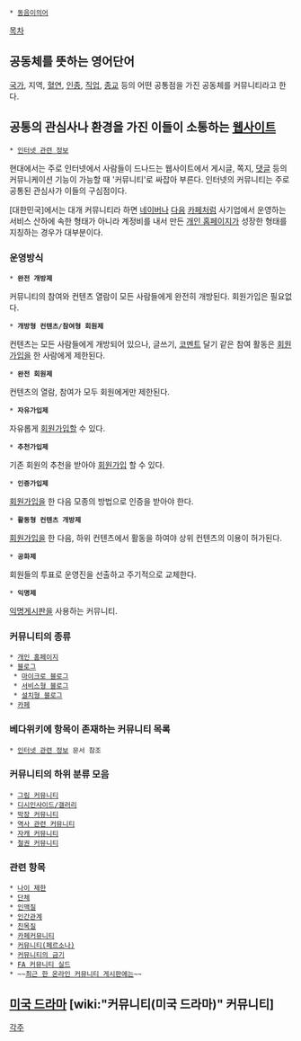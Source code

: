  * [[동음이의어]]

[[목차]]
== 공동체를 뜻하는 영어단어 ==
[[국가]], 지역, [[혈연]], [[인종]], [[직업]], [[종교]] 등의 어떤 공통점을 가진 공동체를 커뮤니티라고 한다.

== 공통의 관심사나 환경을 가진 이들이 소통하는 [[웹사이트]] ==
 * [[인터넷 관련 정보]]

현대에서는 주로 인터넷에서 사람들이 드나드는 웹사이트에서 게시글, 쪽지, [[댓글]] 등의 커뮤니케이션 기능이 가능할 때 '커뮤니티'로 싸잡아 부른다. 인터넷의 커뮤니티는 주로 공통된 관심사가 이들의 구심점이다.

[대한민국]에서는 대개 커뮤니티라 하면 [[네이버]]나 [[다음]] [[카페]]처럼 사기업에서 운영하는 서비스 산하에 속한 형태가 아니라 계정비를 내서 만든 [[개인 홈페이지]]가 성장한 형태를 지칭하는 경우가 대부분이다. 

=== 운영방식 ===
 * '''완전 개방제'''
커뮤니티의 참여와 컨텐츠 열람이 모든 사람들에게 완전히 개방된다. 회원가입은 필요없다.

 * '''개방형 컨텐츠/참여형 회원제'''
컨텐츠는 모든 사람들에게 개방되어 있으나, 글쓰기, [[코멘트]] 달기 같은 참여 활동은 [[회원가입]]을 한 사람에게 제한된다.

 * '''완전 회원제'''
컨텐츠의 열람, 참여가 모두 회원에게만 제한된다.

 * '''자유가입제'''
자유롭게 [[회원가입]]할 수 있다.

 * '''추천가입제'''
기존 회원의 추천을 받아야 [[회원가입]] 할 수 있다.

 * '''인증가입제'''
[[회원가입]]을 한 다음 모종의 방법으로 인증을 받아야 한다.

 * '''활동형 컨텐츠 개방제'''
[[회원가입]]을 한 다음, 하위 컨텐츠에서 활동을 하여야 상위 컨텐츠의 이용이 허가된다.

 * '''공화제'''
회원들의 투표로 운영진을 선출하고 주기적으로 교체한다.

 * '''익명제'''
[[익명게시판]]을 사용하는 커뮤니티.

=== 커뮤니티의 종류 ===
 * [[개인 홈페이지]]
 * [[블로그]]
  * [[마이크로 블로그]]
  * [[서비스형 블로그]]
  * [[설치형 블로그]]
 * [[카페]]

=== 베다위키에 항목이 존재하는 커뮤니티 목록 ===
 * [[인터넷 관련 정보]] 문서 참조

=== 커뮤니티의 하위 분류 모음 ===
 * [[그림 커뮤니티]]
 * [[디시인사이드/갤러리]]
 * [[막장 커뮤니티]]
 * [[역사 관련 커뮤니티]]
 * [[자캐 커뮤니티]]
 * [[철권 커뮤니티]]

=== 관련 항목 ===
 * [[나이 제한]]
 * [[단체]]
 * [[인맥질]]
 * [[인간관계]]
 * [[친목질]]
 * [[카페커뮤니티]]
 * [[커뮤니티(페르소나)]]
 * [[커뮤니티의 금기]]
 * [[FA 커뮤니티 실드]]
 * ~~[[최근 한 온라인 커뮤니티 게시판에는]]~~

== [[미국 드라마]] [wiki:"커뮤니티(미국 드라마)" 커뮤니티] ==
[[각주]]
